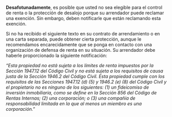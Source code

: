 
**Desafotunadamente**, es posible que usted no sea elegible para el control de renta o la protección de desalojo porque su arrendador puede reclamar una exención. Sin embargo, deben notificarle que están reclamando esta exención.

Si no ha recibido el siguiente texto en su contrato de arrendamiento o en una carta separada, puede obtener cierta protección, aunque le recomendamos encarecidamente que se ponga en contacto con una organización de defensa de renta en su situación. Su arrendador debe haberle proporcionado la siguiente notificación:

_“Esta propiedad no está sujeta a los límites de renta impuestos por la Sección 1947.12 del Código Civil y no está sujeta a los requisitos de causa justa de la Sección 1946.2 del Código Civil. Esta propiedad cumple con los requisitos de las Secciones 1947.12 (d) (5) y 1946.2 (e) (8) del Código Civil y el propietario no es ninguno de los siguientes: (1) un fideicomiso de inversión inmobiliaria, como se define en la Sección 856 del Código de Rentas Internas; (2) una corporación; o (3) una compañía de responsabilidad limitada en la que al menos un miembro es una corporación.”_

<YesNoState
  yes="/es//eligibility/state/coverage/notCovered"
  no="/es//eligibility/state/coverage/covered"
  questionText="Did you recieve this notice in your lease or separately as a letter?"
  stateName="exemptionNotice"
/>
